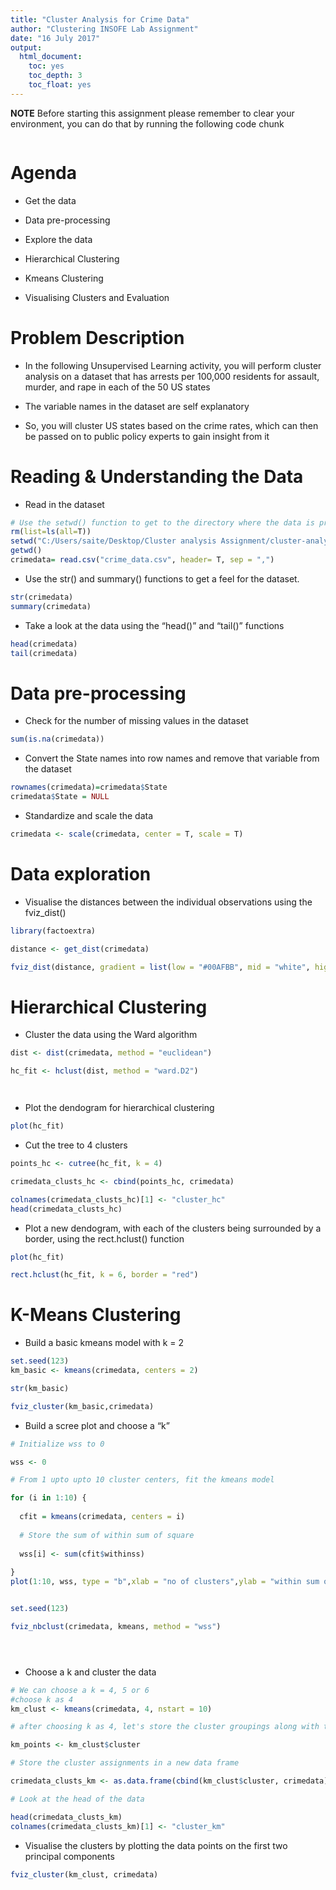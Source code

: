---
title: "Cluster Analysis for Crime Data"
author: "Clustering INSOFE Lab Assignment"
date: "16 July 2017"
output:
  html_document:
    toc: yes
    toc_depth: 3
    toc_float: yes
---

**NOTE** Before starting this assignment please remember to clear your environment, you can do that by running the following code chunk

```{r}


```

# Agenda

* Get the data

* Data pre-processing

* Explore the data

* Hierarchical Clustering

* Kmeans Clustering

* Visualising Clusters and Evaluation


# Problem Description

* In the following Unsupervised Learning activity, you will perform cluster analysis on a dataset that has arrests per 100,000 residents for assault, murder, and rape in each of the 50 US states

* The variable names in the dataset are self explanatory

* So, you will cluster US states based on the crime rates, which can then be passed on to public policy experts to gain insight from it


# Reading & Understanding the Data

* Read in the dataset

```{r}

# Use the setwd() function to get to the directory where the data is present
rm(list=ls(all=T))
setwd("C:/Users/saite/Desktop/Cluster analysis Assignment/cluster-analysis-saitej92-master")
getwd()
crimedata= read.csv("crime_data.csv", header= T, sep = ",")
```

* Use the str() and summary() functions to get a feel for the dataset.

```{r}
str(crimedata)
summary(crimedata)

```

* Take a look at the data using the "head()" and "tail()" functions

```{r}
head(crimedata)
tail(crimedata)

```

# Data pre-processing

* Check for the number of missing values in the dataset

```{r}

sum(is.na(crimedata))


```


* Convert the State names into row names and remove that variable from the dataset

```{r}

rownames(crimedata)=crimedata$State
crimedata$State = NULL


```

* Standardize and scale the data

```{r}
crimedata <- scale(crimedata, center = T, scale = T)


```

# Data exploration

* Visualise the distances between the individual observations using the fviz_dist()

```{r, fig.width=12, fig.height=8}


library(factoextra)

distance <- get_dist(crimedata)

fviz_dist(distance, gradient = list(low = "#00AFBB", mid = "white", high = "#FC4E07"))

```

# Hierarchical Clustering

* Cluster the data using the Ward algorithm

```{r}

dist <- dist(crimedata, method = "euclidean")

hc_fit <- hclust(dist, method = "ward.D2")




```

* Plot the dendogram for hierarchical clustering

```{r, fig.height=5, fig.width=10}

plot(hc_fit)

```

* Cut the tree to 4 clusters

```{r}


points_hc <- cutree(hc_fit, k = 4)

crimedata_clusts_hc <- cbind(points_hc, crimedata)

colnames(crimedata_clusts_hc)[1] <- "cluster_hc"
head(crimedata_clusts_hc)

```

* Plot a new dendogram, with each of the clusters being surrounded by a border, using the rect.hclust() function

```{r, fig.height=5, fig.width=10}


plot(hc_fit)

rect.hclust(hc_fit, k = 6, border = "red")


```


# K-Means Clustering

* Build a basic kmeans model with k = 2

```{r}

set.seed(123)
km_basic <- kmeans(crimedata, centers = 2)

str(km_basic)

fviz_cluster(km_basic,crimedata)


```

* Build a scree plot and choose a "k"

```{r}


# Initialize wss to 0

wss <- 0

# From 1 upto upto 10 cluster centers, fit the kmeans model

for (i in 1:10) {
  
  cfit = kmeans(crimedata, centers = i)
  
  # Store the sum of within sum of square
  
  wss[i] <- sum(cfit$withinss)
  
}
plot(1:10, wss, type = "b",xlab = "no of clusters",ylab = "within sum of squares")


set.seed(123)

fviz_nbclust(crimedata, kmeans, method = "wss")





```

* Choose a k and cluster the data

```{r}

# We can choose a k = 4, 5 or 6
#choose k as 4 
km_clust <- kmeans(crimedata, 4, nstart = 10)

# after choosing k as 4, let's store the cluster groupings along with the data in a new data frame

km_points <- km_clust$cluster

# Store the cluster assignments in a new data frame

crimedata_clusts_km <- as.data.frame(cbind(km_clust$cluster, crimedata))

# Look at the head of the data

head(crimedata_clusts_km)
colnames(crimedata_clusts_km)[1] <- "cluster_km"

```

* Visualise the clusters by plotting the data points on the first two principal components

```{r, fig.height=5, fig.width=8}

fviz_cluster(km_clust, crimedata)

```

